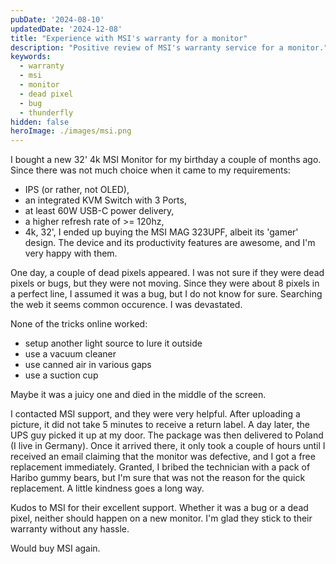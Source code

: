 ```yaml
---
pubDate: '2024-08-10'
updatedDate: '2024-12-08'
title: "Experience with MSI's warranty for a monitor"
description: "Positive review of MSI's warranty service for a monitor."
keywords:
  - warranty
  - msi
  - monitor
  - dead pixel
  - bug
  - thunderfly
hidden: false
heroImage: ./images/msi.png
---
```


I bought a new 32' 4k MSI Monitor for my birthday a couple of months ago. Since there was not much choice when it came to my requirements:
- IPS (or rather, not OLED),
- an integrated KVM Switch with 3 Ports,
- at least 60W USB-C power delivery,
- a higher refresh rate of >= 120hz,
- 4k, 32',
I ended up buying the MSI MAG 323UPF, albeit its 'gamer' design. The device and its productivity features are awesome, and I'm very happy with them.

One day, a couple of dead pixels appeared. I was not sure if they were dead pixels or bugs, but they were not moving. Since they were about 8 pixels in a perfect line, I assumed it was a bug, but I do not know for sure. Searching the web it seems common occurence. I was devastated.

None of the tricks online worked:
- setup another light source to lure it outside
- use a vacuum cleaner
- use canned air in various gaps
- use a suction cup

Maybe it was a juicy one and died in the middle of the screen.

I contacted MSI support, and they were very helpful. After uploading a picture, it did not take 5 minutes to receive a return label. A day later, the UPS guy picked it up at my door. The package was then delivered to Poland (I live in Germany). Once it arrived there, it only took a couple of hours until I received an email claiming that the monitor was defective, and I got a free replacement immediately. Granted, I bribed the technician with a pack of Haribo gummy bears, but I'm sure that was not the reason for the quick replacement. A little kindness goes a long way.

Kudos to MSI for their excellent support. Whether it was a bug or a dead pixel, neither should happen on a new monitor. I'm glad they stick to their warranty without any hassle.

Would buy MSI again.
